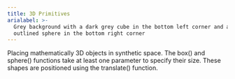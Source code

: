 ```yaml
---
title: 3D Primitives
arialabel: >-
  Grey background with a dark grey cube in the bottom left corner and a white
  outlined sphere in the bottom right corner
---
```



Placing mathematically 3D objects in synthetic space.
The box() and sphere() functions take at least one parameter to specify their
size. These shapes are positioned using the translate() function.
